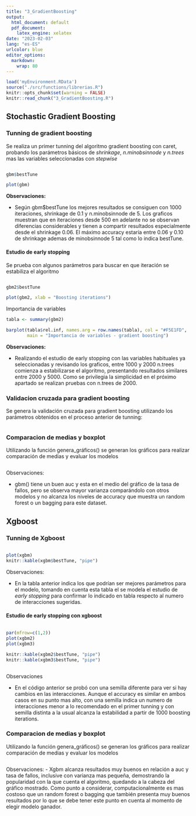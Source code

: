 ```yaml
---
title: "3_GradientBoosting"
output:
  html_document: default
  pdf_document: 
    latex_engine: xelatex
date: "2023-02-03"
lang: "es-ES"
urlcolor: blue
editor_options: 
  markdown: 
    wrap: 80
---
```


```r
load('myEnvironment.RData')
source("./src/functions/librerias.R")
knitr::opts_chunk$set(warning = FALSE) 
knitr::read_chunk("3_GradientBoosting.R")
```

\normalsize

## Stochastic Gradient Boosting

### Tunning de gradient boosting

Se realiza un primer tunning del algoritmo gradient boosting con caret, probando los parámetros básicos de *shrinkage*, *n.minobsinnode* y *n.trees* mas las variables seleccionadas con *stepwise*

\tiny
```r
```

```r
gbm$bestTune
```
```r
plot(gbm)
```

\normalsize
**Observaciones:**

-  Según gbm$bestTune los mejores resultados se consiguen con 1000 iteraciones, shrinkage de 0.1 y n.minobsinnode de 5. Los graficos muestran que en iteraciones desde 500 en adelante no se observan diferencias considerables y tienen a compartir resultados especialmente desde el shrinkage 0.06. El máximo accuracy estaría entre 0.06 y 0.10 de shrinkage ademas de minobsinnode 5 tal como lo indica bestTune.

#### Estudio de early stopping

\normalsize

Se prueba con algunos parámetros para buscar en que iteración se estabiliza el algoritmo

\tiny
```r
```
```r
gbm2$bestTune
```
```r
plot(gbm2, xlab = "Boosting iterations")
```
\normalsize
Importancia de variables

\tiny
``` r
tabla <- summary(gbm2)
```
```r
barplot(tabla$rel.inf, names.arg = row.names(tabla), col = "#F5E1FD", 
        main = "Importancia de variables - gradient boosting")
```

\normalsize
**Observaciones:**

-  Realizando el estudio de early stopping con las variables habituales ya seleccionadas y revisando los graficos, entre 1000 y 2000 n.trees comienza a estabilizarse el algoritmo, presentando resultados similares entre 2000 y 5000. Como se privilegia la simplicidad en el próximo apartado se realizan pruebas con n.trees de 2000.

### Validacion cruzada para gradient boosting

Se genera la validación cruzada para gradient boosting utilizando los parámetros obtenidos en el proceso anterior de tunning:

\tiny
```r
```

\normalsize
### Comparacion de medias y boxplot

Utilizando la función genera_gráficos() se generan los gráficos para realizar
comparación de medias y evaluar los modelos
\tiny
```r
```

\normalsize
Observaciones:

-  gbm() tiene un buen auc y esta en el medio del gráfico de la tasa de fallos, pero se observa mayor varianza comparándolo con otros modelos y no alcanza los niveles de accuracy que muestra un random forest o un bagging para este dataset.


\normalsize

## Xgboost

### Tunning de Xgboost
\tiny
```r
```
```r
plot(xgbm)
knitr::kable(xgbm$bestTune, "pipe")
```
\normalsize
Observaciones:

- En la tabla anterior indica los que podrían ser mejores parámetros para el modelo, tomando en cuenta esta tabla el se modela el estudio de *early stopping* para confirmar lo indicado en tabla respecto al numero de interacciones sugeridas.

#### Estudio de early stopping con xgboost
\tiny
```r
```
```r
par(mfrow=c(1,2))
plot(xgbm2)
plot(xgbm3)

```
```r
knitr::kable(xgbm2$bestTune, "pipe")
knitr::kable(xgbm3$bestTune, "pipe")
```
```r
```

Observaciones

- En el código anterior se probó con una semilla diferente para ver si hay cambios en las interacciones. Aunque el accuracy es similar en ambos casos en su punto mas alto, con una semilla indica un numero de interacciones menor a lo recomendado en el primer tunning y con semilla distinta a la usual alcanza la estabilidad a partir de 1000 boosting iterations.

\normalsize
### Comparacion de medias y boxplot

Utilizando la función genera_gráficos() se generan los gráficos para realizar
comparación de medias y evaluar los modelos
\tiny
```r
```

\normalsize
Observaciones:
- Xgbm alcanza resultados muy buenos en relación a auc y tasa de fallos, inclusive con varianza mas pequeña, demostrando la popularidad con la que cuenta el algoritmo,  quedando a la cabeza del gráfico mostrado. Como punto a considerar, computacionalmente es mas costoso que un random forest o bagging que también presenta muy buenos resultados por lo que se debe tener este punto en cuenta al momento de elegir modelo ganador.
